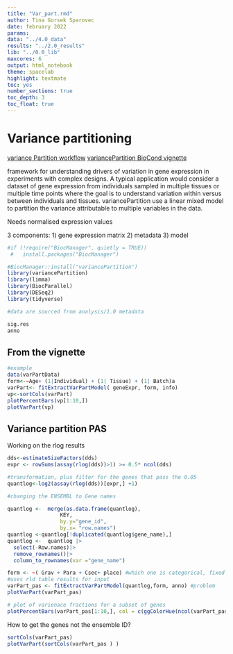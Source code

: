 ```yaml
---
title: "Var_part.rmd"
author: Tina Gorsek Sparovec
date: february 2022
params:
data: "../4.0_data"
results: "../2.0_results"
lib: "../0.0_lib"
maxcores: 6
output: html_notebook
theme: spacelab
highlight: textmate
toc: yes
number_sections: true
toc_depth: 3
toc_float: true
---
```



# Variance partitioning 

[variance Partition workflow](https://r.qcbs.ca/workshop10/book-en/variation-partitioning.html)
[variancePartition BioCond vignette](https://www.bioconductor.org/packages/devel/bioc/vignettes/variancePartition/inst/doc/variancePartition.pdf)

framework for understanding drivers of variation
in gene expression in experiments with complex designs. A
typical application would consider a dataset of gene expression from individuals
sampled in multiple tissues or multiple time points where the goal is to understand variation within versus between individuals and tissues. variancePartition
use a linear mixed model to partition the variance attributable to multiple variables in the data. 


Needs normalised expression values

3 components:
1) gene expression matrix
2) metadata
3) model
```r
#if (!require("BiocManager", quietly = TRUE))
 #   install.packages("BiocManager")

#BiocManager::install("variancePartition")
library(variancePartition)
library(limma)
library(BiocParallel)
library(DESeq2)
library(tidyverse)

#data are sourced from analysis/1.0 metadata

sig.res 
anno 
```
## From the vignette

```r
#example
data(varPartData)
form<-~Age+ (1|Individual) + (1| Tissue) + (1| Batch)a
varPart<- fitExtractVarPartModel( geneExpr, form, info)
vp<-sortCols(varPart)
plotPercentBars(vp[1:10,])
plotVarPart(vp)
```

## Variance partition PAS

Working on the rlog results
```r
dds<-estimateSizeFactors(dds) 
expr <- rowSums(assay(rlog(dds))>1) >= 0.5* ncol(dds)

#transformation, plus filter for the genes that pass the 0.05
quantlog<-log2(assay(rlog(dds))[expr,] +1)

#changing the ENSEMBL to Gene names

quantlog <-  merge(as.data.frame(quantlog), 
                 KEY, 
                 by.y="gene_id", 
                 by.x= "row.names")
quantlog <-quantlog[!duplicated(quantlog$gene_name),]
quantlog <-  quantlog |>
  select(-Row.names)|>
  remove_rownames()|>
  column_to_rownames(var ="gene_name")

form <- ~( Grav + Para + Csec+ place) #which one is categorical, fixed or continuous
#uses rld table results for input
varPart_pas <- fitExtractVarPartModel(quantlog,form, anno) #problem
plotVarPart(varPart_pas)

```

```r
# plot of varienace fractions for a subset of genes
plotPercentBars(varPart_pas[1:10,], col = c(ggColorHue(ncol(varPart_pas) - 1), "grey85"))

```
How to get the genes not the ensemble ID? 

```r
sortCols(varPart_pas)
plotVarPart(sortCols(varPart_pas ) )
```


